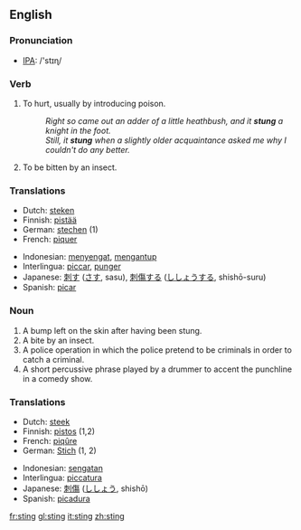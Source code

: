 ==English==

===Pronunciation===
*[[w:IPA|IPA]]: /'stɪɳ/

===Verb===
{{irregverb|'''to sting'''|'''[[stings]]'''|'''[[stung]]'''|'''[[stung]]'''|'''[[stinging]]'''}}

# To hurt, usually by introducing poison.
#:''Right so came out an adder of a little heathbush, and it '''stung''' a knight in the foot.''
#:''Still, it '''stung''' when a slightly older acquaintance asked me why I couldn't do any better.''
# To be bitten by an insect.

===Translations===
{{top}}
*Dutch: [[steken]]
*Finnish: [[pistää]]
*German: [[stechen]] (1)
*French: [[piquer]]
{{mid}}
*Indonesian: [[sengat|menyengat]], [[antup|mengantup]]
*Interlingua: [[piccar]], [[punger]]
*Japanese: [[刺す]] ([[さす]], sasu), [[刺傷]]する ([[ししょう]]する, shishō-suru)
*Spanish: [[picar]]
{{bottom}}

===Noun===
{{en-noun-reg}}

# A bump left on the skin after having been stung.
# A bite by an insect.
# A police operation in which the police pretend to be criminals in order to catch a criminal.
# A short percussive phrase played by a drummer to accent the punchline in a comedy show.

===Translations===
{{top}}
*Dutch: [[steek]]
*Finnish: [[pistos]] (1,2)
*French: [[piqûre]]
*German: [[Stich]] {{m}} (1, 2)
{{mid}}
*Indonesian: [[sengat|sengatan]]
*Interlingua: [[piccatura]]
*Japanese: [[刺傷]] ([[ししょう]], shishō)
*Spanish: [[picadura]]
{{bottom}}

[[fr:sting]]
[[gl:sting]]
[[it:sting]]
[[zh:sting]]